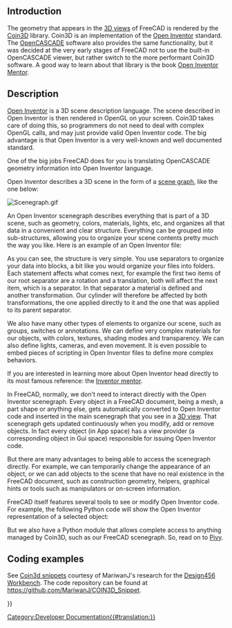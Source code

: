 <languages/>

{{Docnav
|[[Scripted_objects|Scripted objects]]
|[[Pivy|Pivy]]
}}

{{TOCright}}

==Introduction==

The geometry that appears in the [[3D_view|3D views]] of FreeCAD is rendered by the [https://en.wikipedia.org/wiki/Coin3D Coin3D] library. Coin3D is an implementation of the [https://en.wikipedia.org/wiki/Open_Inventor Open Inventor] standard. The [https://en.wikipedia.org/wiki/Open_Cascade_Technology OpenCASCADE] software also provides the same functionality, but it was decided at the very early stages of FreeCAD not to use the built-in OpenCASCADE viewer, but rather switch to the more performant Coin3D software. A good way to learn about that library is the book [http://www-evasion.imag.fr/Membres/Francois.Faure/doc/inventorMentor/sgi_html/ Open Inventor Mentor].

==Description==

[https://en.wikipedia.org/wiki/Open_Inventor Open Inventor] is a 3D scene description language. The scene described in Open Inventor is then rendered in OpenGL on your screen. Coin3D takes care of doing this, so programmers do not need to deal with complex OpenGL calls, and may just provide valid Open Inventor code. The big advantage is that Open Inventor is a very well-known and well documented standard.

One of the big jobs FreeCAD does for you is translating OpenCASCADE geometry information into Open Inventor language.

Open Inventor describes a 3D scene in the form of a [https://en.wikipedia.org/wiki/Scene_graph scene graph], like the one below:

[[Image:Scenegraph.gif]]
{{Caption|Image taken from [https://web.archive.org/web/20190807185912/http://www-evasion.imag.fr/~Francois.Faure/doc/inventorMentor/sgi_html/ Inventor mentor]}}

An Open Inventor scenegraph describes everything that is part of a 3D scene, such as geometry, colors, materials, lights, etc, and organizes all that data in a convenient and clear structure. Everything can be grouped into sub-structures, allowing you to organize your scene contents pretty much the way you like. Here is an example of an Open Inventor file:

{{Code|lang=bash|code=
#Inventor V2.0 ascii
 
Separator { 
    RotationXYZ {	
       axis Z
       angle 0
    }
    Transform {
       translation 0 0 0.5
    }
    Separator {	
       Material {
          diffuseColor 0.05 0.05 0.05
       }
       Transform {
          rotation 1 0 0 1.5708
          scaleFactor 0.2 0.5 0.2
       }
       Cylinder {
       }
    }
}
}}

As you can see, the structure is very simple. You use separators to organize your data into blocks, a bit like you would organize your files into folders. Each statement affects what comes next, for example the first two items of our root separator are a rotation and a translation, both will affect the next item, which is a separator. In that separator a material is defined and another transformation. Our cylinder will therefore be affected by both transformations, the one applied directly to it and the one that was applied to its parent separator.

We also have many other types of elements to organize our scene, such as groups, switches or annotations. We can define very complex materials for our objects, with colors, textures, shading modes and transparency. We can also define lights, cameras, and even movement. It is even possible to embed pieces of scripting in Open Inventor files to define more complex behaviors.

If you are interested in learning more about Open Inventor head directly to its most famous reference: the [http://www-evasion.imag.fr/~Francois.Faure/doc/inventorMentor/sgi_html/ Inventor mentor].

In FreeCAD, normally, we don't need to interact directly with the Open Inventor scenegraph. Every object in a FreeCAD document, being a mesh, a part shape or anything else, gets automatically converted to Open Inventor code and inserted in the main scenegraph that you see in a [[3D_view|3D view]]. That scenegraph gets updated continuously when you modify, add or remove objects. In fact every object (in App space) has a view provider (a corresponding object in Gui space) responsible for issuing Open Inventor code.

But there are many advantages to being able to access the scenegraph directly. For example, we can temporarily change the appearance of an object, or we can add objects to the scene that have no real existence in the FreeCAD document, such as construction geometry, helpers, graphical hints or tools such as manipulators or on-screen information.

FreeCAD itself features several tools to see or modify Open Inventor code. For example, the following Python code will show the Open Inventor representation of a selected object:

{{Code|code=
obj = FreeCAD.ActiveDocument.ActiveObject
viewprovider = obj.ViewObject
print viewprovider.toString()

}}

But we also have a Python module that allows complete access to anything managed by Coin3D, such as our FreeCAD scenegraph. So, read on to [[Pivy|Pivy]].

== Coding examples ==

See [[Coin3d_snippets|Coin3d snippets]] courtesy of MariwanJ's research for the [[Design456_Workbench|Design456 Workbench]]. The code repository can be found at https://github.com/MariwanJ/COIN3D_Snippet.
{{Top}}

<div class="mw-translate-fuzzy">
{{docnav/cs|Mesh to Part/cs|Pivy/cs}}
</div>

{{Powerdocnavi{{#translation:}}}}
[[Category:Developer Documentation{{#translation:}}]]